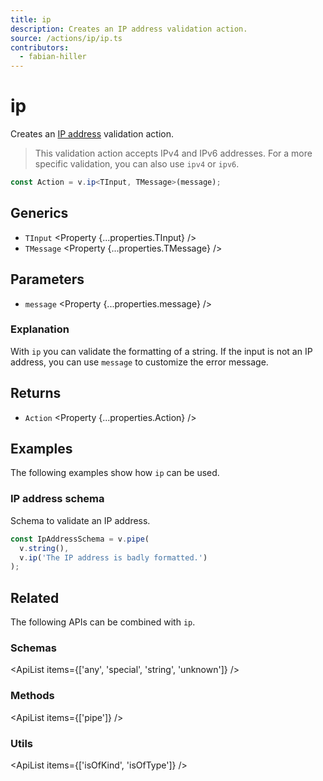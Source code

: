 ```yaml
---
title: ip
description: Creates an IP address validation action.
source: /actions/ip/ip.ts
contributors:
  - fabian-hiller
---
```



# ip

Creates an [IP address](https://en.wikipedia.org/wiki/IP_address) validation action.

> This validation action accepts IPv4 and IPv6 addresses. For a more specific validation, you can also use <Link href="../ipv4/">`ipv4`</Link> or <Link href="../ipv6/">`ipv6`</Link>.

```ts
const Action = v.ip<TInput, TMessage>(message);
```

## Generics

- `TInput` <Property {...properties.TInput} />
- `TMessage` <Property {...properties.TMessage} />

## Parameters

- `message` <Property {...properties.message} />

### Explanation

With `ip` you can validate the formatting of a string. If the input is not an IP address, you can use `message` to customize the error message.

## Returns

- `Action` <Property {...properties.Action} />

## Examples

The following examples show how `ip` can be used.

### IP address schema

Schema to validate an IP address.

```ts
const IpAddressSchema = v.pipe(
  v.string(),
  v.ip('The IP address is badly formatted.')
);
```

## Related

The following APIs can be combined with `ip`.

### Schemas

<ApiList items={['any', 'special', 'string', 'unknown']} />

### Methods

<ApiList items={['pipe']} />

### Utils

<ApiList items={['isOfKind', 'isOfType']} />

